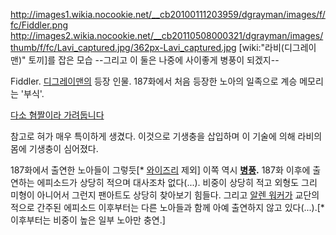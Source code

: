 http://images1.wikia.nocookie.net/__cb20100111203959/dgrayman/images/f/fc/Fiddler.png
http://images2.wikia.nocookie.net/__cb20110508000321/dgrayman/images/thumb/f/fc/Lavi_captured.jpg/362px-Lavi_captured.jpg
[wiki:"라비(디그레이맨)" 토끼]를 잡은 모습 --그리고 이 둘은 나중에 사이좋게 병풍이 되겠지--

Fiddler. [[디그레이맨]]의 등장 인물. 187화에서 처음 등장한 노아의 일족으로 계승 메모리는 '부식'.

[http://images3.wikia.nocookie.net/__cb20101231173522/dgrayman/images/thumb/d/dc/Tongue.jpg/92px-Tongue.jpg 다소 혐짤이라 가려둡니다]

참고로 혀가 매우 특이하게 생겼다. 이것으로 기생충을 삽입하며 이 기술에 의해 라비의 몸에 기생충이 심어졌다.

187화에서 출연한 노아들이 그렇듯[* [[와이즈리]] 제외] 이쪽 역시 '''[[병풍]].''' 187화 이후에 출연하는 에피소드가 상당히 적으며 대사조차 없다(...). 비중이 상당히 적고 외형도 그리 미형이 아니어서 그런지 팬아트도 상당히 찾아보기 힘들다. 그리고 [[알렌 워커]]가 교단의 적으로 간주된 에피소드 이후부터는 다른 노아들과 함께 아예 출연하지 않고 있다(...).[* 이후부터는 비중이 높은 일부 노아만 충연.]
